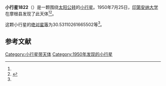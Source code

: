 {{Infobox planet
| bgcolour = #FFFFC0
| name = 1822 Waterman
| symbol = 
| image = 
| caption = 
| discovery = yes
| discovery_ref = 
| discoverer = [[印第安纳大学|印第安纳大学]]
| discovery_site = [[摩根县|摩根县]] 
| discovered = 1950年7月25日
| designations = yes
| mp_name = 
| named_after = 
| alt_names = 1950 OO/ 1943 EB / 1953 MA / 1963 TT
| mp_category = [[主带小行星|主带小行星]]
| orbit_ref = <ref name="a">[http://ssd.jpl.nasa.gov/sbdb.cgi?sstr=1822 1822 Waterman] {{Wayback|url=http://ssd.jpl.nasa.gov/sbdb.cgi?sstr=1822 |date=20140815131811 }}，小行星數據庫瀏覽器（JPL Small-Body Database Browser）－[[美国国家航空航天局|美国国家航空航天局]]喷气推进实验室</ref>
| epoch = 2456400.5 (2013年4月18日更新)
| aphelion = {{convert|2.502400063473547|AU|km|3|abbr=on|lk=out}}
| perihelion = {{convert|1.837401285609161|AU|km|3|abbr=on}}
| semimajor = {{convert|2.169900674541354|AU|km|3|abbr=on}}
| eccentricity = 0.153232539
| period = 1167.503548 [[日|日]]<br />3.2[[儒略年|儒略年]]
| avg_speed = 
| inclination = .9558362125615609
| asc_node = 221.3114445870956
| mean_anomaly = 
| arg_peri = 30.53110261665502
| satellites = 
| physical_characteristics = yes
| dimensions = 
| mass = 
| density = 
| surface_grav = 
| escape_velocity = 
| sidereal_day = 
| axial_tilt = 
| pole_ecliptic_lat = 
| pole_ecliptic_lon = 
| albedo = 
| temperatures= 
| temp_name1 = 
| mean_temp_1 = 
| max_temp_1 = 
| temp_name2 = 
| max_temp_2 = 
| spectral_type = 
| abs_magnitude = 30.53110261665502
}}

'''小行星1822'''（{{lang-en|1822 Waterman}}）是一颗围绕[[太阳|太阳]][[公转|公转]]的[[小行星|小行星]]。1950年7月25日，[[印第安纳大学|印第安纳大学]]在摩根县发现了此天体<ref name="a" /><ref>{{cite news|title=小行星列表|url=http://cfa-www.harvard.edu/iau/lists/NumberedMPs.txt|accessdate=2013-07-08|newspaper=哈佛大学|archive-date=2008-05-17|archive-url=https://web.archive.org/web/20080517010638/http://cfa-www.harvard.edu/iau/lists/NumberedMPs.txt|dead-url=no}}</ref>。

这颗小行星的[[绝对星等|绝对星等]]为30.53110261665502等<ref name="a" />。

==参考文献==
{{reflist}}
{{Minor Planet Number|[[小行星1821|小行星1821]]|[[小行星1823|小行星1823]]}}

{{小天体}}

[[Category:小行星带天体|Category:小行星带天体]]
[[Category:1950年发现的小行星|Category:1950年发现的小行星]]

{{asteroid-stub}}